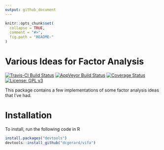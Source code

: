 ```yaml
---
output: github_document
---
```


<!-- README.md is generated from README.Rmd. Please edit that file -->

```r
knitr::opts_chunk$set(
  collapse = TRUE,
  comment = "#>",
  fig.path = "README-"
)
```

# Various Ideas for Factor Analysis
[![Travis-CI Build Status](https://travis-ci.org/dcgerard/vifa.svg?branch=master)](https://travis-ci.org/dcgerard/vifa)
[![AppVeyor Build Status](https://ci.appveyor.com/api/projects/status/github/dcgerard/vifa?branch=master&svg=true)](https://ci.appveyor.com/project/dcgerard/vifa)
[![Coverage Status](https://img.shields.io/codecov/c/github/dcgerard/vifa/master.svg)](https://codecov.io/github/dcgerard/vifa?branch=master)
[![License: GPL v3](https://img.shields.io/badge/License-GPL%20v3-blue.svg)](http://www.gnu.org/licenses/gpl-3.0)

This package contains a few implementations of some factor analysis ideas that I've had.

# Installation
To install, run the following code in R
```r
install.packages("devtools")
devtools::install_github("dcgerard/vifa")
```